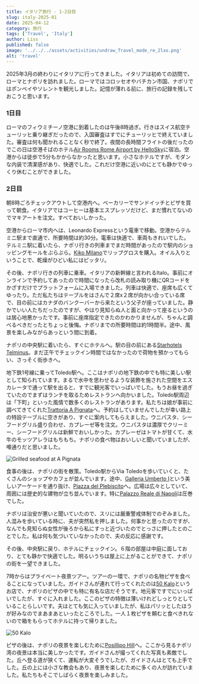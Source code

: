 ```yaml
---
title: イタリア旅行 - 1-2日目
slug: italy-2025-01
date: 2025-04-12
category: 旅行
tags: ['Travel', 'Italy']
author: Liss
published: false
image: '../../../assets/activities/undraw_Travel_mode_re_2lxo.png'
alt: 'travel'
---
```


2025年3月の終わりにイタリアに行ってきました。イタリアは初めての訪問で、ローマとナポリを訪れました。ローマではコロッセオやバチカン市国、ナポリではポンペイやソレントを観光しました。記憶が薄れる前に、旅行の記録を残しておこうと思います。

### 1日目

ローマのフィウミチーノ空港に到着したのは午後8時過ぎ。行きはスイス航空チューリッヒ乗り継ぎだったので、入国審査はすでにチューリッヒで終えていました。審査は何も聞かれることなく秒で終了。夜間の長時間フライトの後だったのでこの日は空港そばのホテル[Air Rooms Rome Airport by HelloSky](https://www.airroomsromeairport.com/)に宿泊。空港からは徒歩で5分もかからなかったと思います。小さなホテルですが、モダンな内装で清潔感があり、快適でした。これだけ空港に近いのにとても静かでゆっくり休むことができました。


### 2日目

朝8時ごろチェックアウトして空港内へ。ベーカリーでサンドイッチとビザを買って朝食。イタリアではコーヒーは基本エスプレッソだけど、まだ慣れてないのでマキアートを注文。すべておいしかった。

空港からローマ市内へは、Leonardo Expressという電車で移動。空港からテルミニ駅まで直通で、所要時間は約30分。電車は快適で、車両もきれいでした。テルミニ駅に着いたら、ナポリ行きの列車までまだ時間があったので駅内のショッピングモールをぶらぶら。[Kiko Milano](https://www.kikocosmetics.com/en-jp/)でリップグロスを購入。オイル入りということで、乾燥がひどい私にはピッタリ。

その後、ナポリ行きの列車に乗車。イタリアの新幹線と言われるItalo。事前にオンラインで予約してあったので時間になったら改札の読み取り機にQRコードをかざすだけでプラットフォームに入場できました。列車は快適で、座席も広くてゆったり。ただ私たちはテーブルをはさんで２席x２席が向かい合っている席で、目の前にはカナダのバンクーバーから来たという父子が座っていました。静かでいい人たちだったのですが、やはり見知らぬ人と面と向かって座るというのは居心地悪かったです。事前に座席指定できたのかわかりませんが、ちゃんと調べるべきだったとちょっと後悔。ナポリまでの所要時間は約1時間半。途中、風景を楽しみながらあっという間に到着。

ナポリの中央駅に着いたら、すぐにホテルへ。駅の目の前にある[Starhotels Telminus](https://www.starhotels.com/en/our-hotels/terminus-naples/)。まだ正午でチェックイン時間ではなかったので荷物を預かってもらい、さっそく街歩きへ。

地下鉄1号線に乗ってToledo駅へ。ここはナポリの地下鉄の中でも特に美しい駅として知られています。まるで水中を思わせるような装飾を施された空間をエスカレータで通って駅を出ると、すでに観光客でいっぱいでした。もうお昼を過ぎていたのでまずはランチを取るためレストランへ向かいました。Toledo駅周辺は「下町」といった風情で数多くのレストランがあります。私たちは娘が事前に調べてきてくれた[Trattoria A Pignata](https://www.trattoriapignata.it/)へ。予約はしていませんでしたが幸い路上の特設テーブルに空きがあり、すぐに案内してもらえました。ウニパスタ、シーフードグリル盛り合わせ、カプレーゼ等を注文。ウニパスタは濃厚でクリーミー、シーフードグリルは新鮮でおいしかった。カプレーゼはトマトが甘くて、水牛のモッツアレラはもちもち。ナポリの食べ物はおいしいと聞いていましたが、噂通りだと思いました。

![Grilled seafood at A Pignata](./images/A_Pignata.jpg)

食事の後は、ナポリの街を散策。Toledo駅からVia Toledoを歩いていくと、たくさんのショップやカフェが並んでいます。途中、[Galleria Umberto I](https://www.galleriamodernartemilano.it/en/galleria-umberto-i/)という美しいアーケードを通り抜け、[Piazza del Plebiscito](https://www.naples-tourism.com/en/piazza-del-plebiscito)へ。広場は広々としていて、周囲には歴史的な建物が立ち並んでいます。特に[Palazzo Reale di Napoli](https://www.palazzorealedinapoli.beniculturali.it/)は圧巻でした。

ナポリは治安が悪いと聞いていたので、スリには厳重警戒体制でのぞみました。人混みを歩いている時に、夫が突然私を押しました。何事かと思ったのですが、なんでも見知らぬ女性が後ろから私にすっと近づいたのでとっさに押したとのことでした。私は何も気づいていなかったので、夫の反応に感謝です。

その後、中央駅に戻り、ホテルにチェックイン。６階の部屋は中庭に面しており、とても静かで快適でした。明るいうちは屋上に上がることができて、ナポリの街を一望できました。

7時からはプライベート夜景ツアー。ツアーの一環で、ナポリの名物ピザを食べることになっていました。ガイドさんが連れて行ってくれたのは[50 Kalo](https://www.50kalo.it/)というお店で、ナポリのピザの中でも特に有名な店だそうです。地元客ですでにいっぱいでしたが、すぐに入れました。ここのピザの特徴は薄いけれどしっとりとしていることらしいです。夫はとても気に入っていましたが、私はパリッとしたほうが好みなのでまあまあといったところでした。一人１枚ピザを頼むと食べきれないので箱をもらってホテルに持って帰りました。

![50 Kalo](./images/Napoli_pizza.jpg)

ピザの後は、ナポリの夜景を楽しむために[Posillipo Hill](https://www.naples-tourism.com/en/posillipo-hill)へ。ここから見るナポリ湾の夜景は本当に美しかったです。ガイドさんが撮ってくれた写真も素敵でした。丘へ登る道が狭くて、運転が大変そうでしたが、ガイドさんはとても上手でした。丘の上には小さな教会もあり、夜景を楽しむために多くの人が訪れていました。私たちもそこでしばらく夜景を楽しみました。



